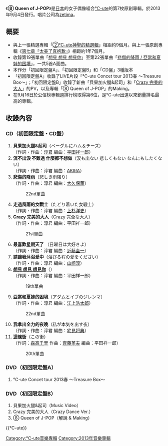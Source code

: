 {{copyedit|time=2013-08-07T17:51:29+00:00}}
{{unreferenced|time=2013-08-07T17:51:29+00:00}}
{{Infobox Album
| Name = ⑧ Queen of J-POP
| Cover = 8 Queen of J-POP.jpg
| Artist = [[℃-ute|℃-ute]]
| Type = 專輯
| Released = 2013年9月4日
| Recorded = 2012年－2013年
| Genre = [[J-POP|J-POP]]
| Length = 
| Label = [[zetima|zetima]]
| Producer = [[淳君|淳君]]
| Certification  = 
| Chart position = * 週間最高排名第6位<small>（[[Oricon公信榜|Oricon]]）</small> 
* 2013年9月度月排名第31名
| Reviews = 
| Last album            = [[②℃-ute神聖的精選輯|②℃-ute神聖的精選輯]]<br />（2012年）
| This album            = '''⑧ Queen of J-POP'''<br />（2013年）
| Next album            = [[℃maj9|℃maj9]]<br />（2015年）
| Misc           = {{Singles
 | Name          = ⑧ Queen of J-POP
 | Type          = 錄音室專輯
 | Single 1      = [[想見_想見_想見你|想見 想見 想見你]]
 | Single 1 date = 2012年9月5日
 | Single 2      = [[這條街|這條街]]
 | Single 2 date = 2013年2月6日
 | Single 3      = [[Crazy_完美的大人|Crazy 完美的大人]]
 | Single 3 date = 2013年4月3日
 | Single 4      = [[悲傷的降雨_/_亞當和夏娃的困境|悲傷的降雨 / 亞當和夏娃的困境]]
 | Single 4 date = 2013年7月10日
}}
}}
《'''⑧ Queen of J-POP'''》是[[日本|日本]]的女子偶像組合[[℃-ute|℃-ute]]的第7枚原創專輯。於2013年9月4日發行。唱片公司為[[zetima|zetima]]。

== 概要 ==
* 與上一張精選專輯「[[②℃-ute神聖的精選輯|②℃-ute神聖的精選輯]]」相距約9個月。與上一張原創專輯《[[第七章「太美了真抱歉」|第七章「太美了真抱歉」]]》相距約1年7個月。
* 收錄第19張單曲「[[想見_想見_想見你|想見 想見 想見你]]」至第22張單曲「[[悲傷的降雨_/_亞當和夏娃的困境|悲傷的降雨 / 亞當和夏娃的困境]]」，一共5首A面曲。
* 本作分「初回限定盤A」、「初回限定盤B」和「CD盤」3種版本
* 「初回限定盤A」收錄了LIVE片段「℃-ute Concet tour 2013春 ～Treasure Box～」；「初回限定盤B」收錄了新曲「貝果加火腿&起司」和「[[Crazy_完美的大人|Crazy 完美的大人]]」的PV，以及專輯「⑧ Queen of J-POP」的Making。
* 在9月16日於公信榜專輯週排行榜取得第6位，是℃-ute出道以來銷量排名最高的專輯。

==收錄內容==
===CD（初回限定盤・CD盤）===
# '''貝果加火腿&起司'''（ベーグルにハム＆チーズ）<br/>（作詞・作曲：[[淳君|淳君]] 編曲：[[平田祥一郎|平田祥一郎]]）
# '''流不出淚 不難過 什麼都不想做'''（涙も出ない 悲しくもない なんにもしたくない）<br/>（作詞・作曲：淳君 編曲：[[AKIRA|AKIRA]]）
# '''[[悲傷的降雨_/_亞當和夏娃的困境|悲傷的降雨]]'''（悲しき雨降り）<br/>（作詞・作曲：淳君 編曲：[[大久保薫|大久保薫]]）
#:22nd單曲
# '''走過風雨的女戰士'''（たどり着いた女戦士）<br/>（作詞・作曲：淳君 編曲：[[上杉洋史|上杉洋史]]）
# '''[[Crazy_完美的大人|Crazy 完美的大人]]'''（Crazy 完全な大人）<br/>（作詞・作曲：淳君 編曲：平田祥一郎）
#:21st單曲
# '''最喜歡星期天了''' （日曜日は大好きよ）<br/>（作詞・作曲：淳君 編曲：[[近藤圭一|近藤圭一]]）
# '''請讓我沐浴愛中'''（浴びる程の愛をください）<br/>（作詞・作曲：淳君 編曲：[[山崎淳|山崎淳]]）
# '''[[想見_想見_想見你|想見 想見 想見你]]'''（{{lang|ja|会いたい 会いたい 会いたいな}}）<br/>（作詞・作曲：淳君 編曲：平田祥一郎）
#:19th單曲
# '''[[悲傷的降雨_/_亞當和夏娃的困境|亞當和夏娃的困境]]'''（アダムとイブのジレンマ）<br/>（作詞・作曲：淳君 編曲：[[江上浩太郎|江上浩太郎]]）
#:22nd單曲
# '''我拿出全力的夜晚'''（私が本気を出す夜）<br/>（作詞・作曲：淳君 編曲：[[宅見将典|宅見将典]]）
# '''[[這條街|這條街]]'''（この街）<br/>（作詞：[[森高千里|森高千里]] 作曲：[[齊藤英夫|齊藤英夫]] 編曲：平田祥一郎）
#:20th單曲

===DVD（初回限定盤A）===
#℃-ute Concet tour 2013春 ～Treasure Box～

===DVD（初回限定盤B）===
# 貝果加火腿&起司（Music Video）
# Crazy 完美的大人（Crazy Dance Ver.）
# ⑧ Queen of J-POP（解說 & Making）



{{℃-ute}}

{{DEFAULTSORT:8 Queen of J-POP}}
[[Category:℃-ute音樂專輯|Category:℃-ute音樂專輯]]
[[Category:2013年音樂專輯|Category:2013年音樂專輯]]